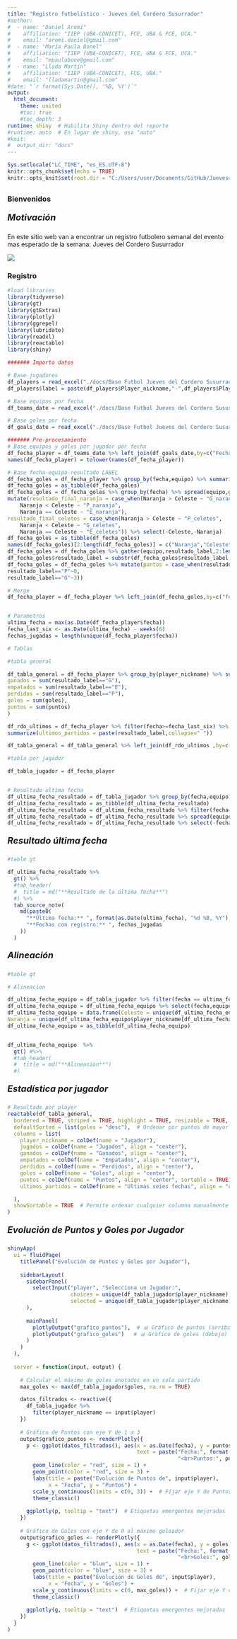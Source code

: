 ```yaml
---
title: "Registro futbolístico - Jueves del Cordero Susurrador"
#author: 
#  - name: "Daniel Aromí"
#    affiliation: "IIEP (UBA-CONICET), FCE, UBA & FCE, UCA."
#    email: "aromi.daniel@gmail.com"
#  - name: "María Paula Bonel"
#    affiliation: "IIEP (UBA-CONICET), FCE, UBA & FCE, UCA."
#    email: "mpaulabone@gmail.com"
#  - name: "Llada Martín"
#    affiliation: "IIEP (UBA-CONICET), FCE, UBA."
#    email: "lladamartin@gmail.com"
#date: "`r format(Sys.Date(), '%B, %Y')`"
output:
  html_document:
    theme: united
    #toc: true
    #toc_depth: 3
runtime: shiny  # Habilita Shiny dentro del reporte
#runtime: auto  # En lugar de shiny, usa "auto"
#knit:
#  output_dir: "docs"
---
```


```r
Sys.setlocale("LC_TIME", "es_ES.UTF-8")
knitr::opts_chunk$set(echo = TRUE)
knitr::opts_knit$set(root.dir = "C:/Users/user/Documents/GitHub/JuevesdelCorderoSusurrador")
```

## {.tabset}

### Bienvenidos

##### <span style="font-size: 20px; font-weight: bold; font-style: italic;">Motivación</span>

En este sitio web van a encontrar un registro futbolero semanal del evento mas esperado de la semana: Jueves del Cordero Susurrador


![](C:/Users/user/Documents/GitHub/JuevesdelCorderoSusurrador\\docs\\parrot_1f99c.png)


### Registro

```r
#load libraries
library(tidyverse)
library(gt)
library(gtExtras)
library(plotly)
library(ggrepel)
library(lubridate)
library(readxl)
library(reactable)
library(shiny)
```

```r
####### Importo datos

# Base jugadores
df_players = read_excel("./docs/Base Futbol Jueves del Cordero Susurrador.xlsx",sheet="Jugadores")
df_players$label = paste(df_players$Player_nickname,"-",df_players$Player_name, df_players$Player_lastname,sep=" ")

# Base equipos por fecha
df_teams_date = read_excel("./docs/Base Futbol Jueves del Cordero Susurrador.xlsx",sheet="Equipo")

# Base goles por fecha
df_goals_date = read_excel("./docs/Base Futbol Jueves del Cordero Susurrador.xlsx",sheet="Goles")

####### Pre-procesamiento
# Base equipos y goles por jugador por fecha
df_fecha_player = df_teams_date %>% left_join(df_goals_date,by=c("Fecha","Equipo","Player_nickname"))
names(df_fecha_player) = tolower(names(df_fecha_player))

# Base fecha-equipo-resultado LABEL
df_fecha_goles = df_fecha_player %>% group_by(fecha,equipo) %>% summarize(goles = sum(goles)) 
df_fecha_goles = as_tibble(df_fecha_goles)
df_fecha_goles = df_fecha_goles %>% group_by(fecha) %>% spread(equipo,goles) %>%
mutate(resultado_final_naranja = case_when(Naranja > Celeste ~ "G_naranja",
    Naranja < Celeste ~ "P_naranja",
    Naranja == Celeste ~ "E_naranja"),
resultado_final_celetes = case_when(Naranja > Celeste ~ "P_celetes",
    Naranja < Celeste ~ "G_celetes",
    Naranja == Celeste ~ "E_celetes")) %>% select(-Celeste,-Naranja)
df_fecha_goles = as_tibble(df_fecha_goles)
names(df_fecha_goles)[2:length(df_fecha_goles)] = c("Naranja","Celeste")
df_fecha_goles = df_fecha_goles %>% gather(equipo,resultado_label,2:length(df_fecha_goles))
df_fecha_goles$resultado_label = substr(df_fecha_goles$resultado_label,1,1)
df_fecha_goles = df_fecha_goles %>% mutate(puntos = case_when(resultado_label=="E"~1,
resultado_label=="P"~0,
resultado_label=="G"~3))

# Merge
df_fecha_player = df_fecha_player %>% left_join(df_fecha_goles,by=c("fecha","equipo"))


# Parametros
ultima_fecha = max(as.Date(df_fecha_player$fecha))
fecha_last_six <- as.Date(ultima_fecha) - weeks(6)  
fechas_jugadas = length(unique(df_fecha_player$fecha))

# Tablas

#tabla general

df_tabla_general = df_fecha_player %>% group_by(player_nickname) %>% summarize(jugados = n_distinct(fecha),
ganados = sum(resultado_label=="G"),
empatados = sum(resultado_label=="E"),
perdidos = sum(resultado_label=="P"),
goles = sum(goles),
puntos = sum(puntos)
)

df_rdo_ultimos = df_fecha_player %>% filter(fecha>=fecha_last_six) %>% group_by(player_nickname) %>% 
summarize(ultimos_partidos = paste(resultado_label,collapse=" "))

df_tabla_general = df_tabla_general %>% left_join(df_rdo_ultimos ,by=c("player_nickname"))

#tabla por jugador

df_tabla_jugador = df_fecha_player


# Resultado ultima fecha
df_ultima_fecha_resultado = df_tabla_jugador %>% group_by(fecha,equipo) %>% summarize(goles=sum(goles))
df_ultima_fecha_resultado = as_tibble(df_ultima_fecha_resultado)
df_ultima_fecha_resultado = df_ultima_fecha_resultado %>% filter(fecha==ultima_fecha)
df_ultima_fecha_resultado = df_ultima_fecha_resultado %>% spread(equipo,goles)
df_ultima_fecha_resultado = df_ultima_fecha_resultado %>% select(-fecha)


```
##### <span style="font-size: 20px; font-weight: bold; font-style: italic;">Resultado última fecha</span>

```r
#table gt 

df_ultima_fecha_resultado %>%
  gt() %>%
  #tab_header(
  #  title = md("**Resultado de la última fecha**")
  #) %>%
  tab_source_note(
    md(paste0(
      "**Última fecha:** ", format(as.Date(ultima_fecha), "%d %B, %Y"), "  \n",  # Salto de línea
      "**Fechas con registro:** ", fechas_jugadas
    ))
  )
``` 
##### <span style="font-size: 20px; font-weight: bold; font-style: italic;">Alineación</span>

```r
#table gt 

# Alineacion

df_ultima_fecha_equipo = df_tabla_jugador %>% filter(fecha == ultima_fecha)
df_ultima_fecha_equipo = df_ultima_fecha_equipo %>% select(fecha,equipo,player_nickname)
df_ultima_fecha_equipo = data.frame(Celeste = unique(df_ultima_fecha_equipo$player_nickname[df_ultima_fecha_equipo$equipo=="Celeste"]),
Naranja = unique(df_ultima_fecha_equipo$player_nickname[df_ultima_fecha_equipo$equipo=="Naranja"]))
df_ultima_fecha_equipo = as_tibble(df_ultima_fecha_equipo)


df_ultima_fecha_equipo  %>%
  gt() #%>%
  #tab_header(
  #  title = md("**Alineación**")
  #) 
``` 

##### <span style="font-size: 20px; font-weight: bold; font-style: italic;">Estadística por jugador</span>

```r
# Resultado por player
reactable(df_tabla_general,
  bordered = TRUE, striped = TRUE, highlight = TRUE, resizable = TRUE,
  defaultSorted = list(goles = "desc"),  # Ordenar por puntos de mayor a menor
  columns = list(
    player_nickname = colDef(name = "Jugador"),
    jugados = colDef(name = "Jugados", align = "center"),
    ganados = colDef(name = "Ganados", align = "center"),
    empatados = colDef(name = "Empatados", align = "center"),
    perdidos = colDef(name = "Perdidos", align = "center"),
    goles = colDef(name = "Goles", align = "center"),
    puntos = colDef(name = "Puntos", align = "center", sortable = TRUE),  # Asegurar que sea ordenable
    ultimos_partidos = colDef(name = "Ultimas seies fechas", align = "center", sortable = TRUE)  # Asegurar que sea ordenable

  ),
  showSortable = TRUE  # Permite ordenar cualquier columna manualmente
)

``` 
 
##### <span style="font-size: 20px; font-weight: bold; font-style: italic;">Evolución de Puntos y Goles por Jugador</span>

```r

shinyApp(
  ui = fluidPage(
    titlePanel("Evolución de Puntos y Goles por Jugador"),
    
    sidebarLayout(
      sidebarPanel(
        selectInput("player", "Selecciona un Jugador:", 
                    choices = unique(df_tabla_jugador$player_nickname),
                    selected = unique(df_tabla_jugador$player_nickname)[1])
      ),
      
      mainPanel(
        plotlyOutput("grafico_puntos"),  # 📊 Gráfico de puntos (arriba)
        plotlyOutput("grafico_goles")   # 📊 Gráfico de goles (debajo)
      )
    )
  ),
  
  server = function(input, output) {
    
    # Calcular el máximo de goles anotados en un solo partido
    max_goles <- max(df_tabla_jugador$goles, na.rm = TRUE)

    datos_filtrados <- reactive({
      df_tabla_jugador %>% 
        filter(player_nickname == input$player)
    })
    
    # Gráfico de Puntos con eje Y de 1 a 3
    output$grafico_puntos <- renderPlotly({
      p <- ggplot(datos_filtrados(), aes(x = as.Date(fecha), y = puntos, 
                                         text = paste("Fecha:", format(as.Date(fecha), "%d %B %Y"),
                                                      "<br>Puntos:", puntos))) +
        geom_line(color = "red", size = 1) +
        geom_point(color = "red", size = 3) +
        labs(title = paste("Evolución de Puntos de", input$player),
             x = "Fecha", y = "Puntos") +
        scale_y_continuous(limits = c(0, 3)) +  # Fijar eje Y de Puntos entre 1 y 3
        theme_classic()
      
      ggplotly(p, tooltip = "text")  # Etiquetas emergentes mejoradas
    })
    
    # Gráfico de Goles con eje Y de 0 al máximo goleador
    output$grafico_goles <- renderPlotly({
      g <- ggplot(datos_filtrados(), aes(x = as.Date(fecha), y = goles, 
                                         text = paste("Fecha:", format(as.Date(fecha), "%d %B %Y"),
                                                      "<br>Goles:", goles))) +
        geom_line(color = "blue", size = 1) +
        geom_point(color = "blue", size = 3) +
        labs(title = paste("Evolución de Goles de", input$player),
             x = "Fecha", y = "Goles") +
        scale_y_continuous(limits = c(0, max_goles)) +  # Fijar eje Y de 0 al máximo goleador
        theme_classic()
      
      ggplotly(g, tooltip = "text")  # Etiquetas emergentes mejoradas
    })
  }
)

```
